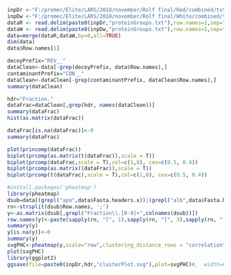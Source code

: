 ```r
inpDr <-"F:/promec/Elite/LARS/2018/november/Rolf final/Red/combined/txt/"
inpDw <-"F:/promec/Elite/LARS/2018/november/Rolf final/White/combined/txt/"
dataR <- read.delim(paste0(inpDr,"proteinGroups.txt"),row.names=1,sep="\t",header = T)
dataW <- read.delim(paste0(inpDw,"proteinGroups.txt"),row.names=1,sep="\t",header = T)
data=merge(dataR,dataW,by=0,all=TRUE)
dim(data)
data$Row.names[1]
```

```r
decoyPrefix="REV__"
dataClean<-data[-grep(decoyPrefix, data$Row.names),]
contaminantPrefix="CON__"
dataClean<-dataClean[-grep(contaminantPrefix, dataClean$Row.names),]
summary(dataClean)
```


```r
hdr="Fraction."
dataFrac=dataClean[,grep(hdr, names(dataClean))]
summary(dataFrac)
hist(as.matrix(dataFrac))
```

```r
dataFrac[is.na(dataFrac)]<-0
summary(dataFrac)
```

```r
plot(princomp(dataFrac))
biplot(prcomp(as.matrix(t(dataFrac)),scale = T))
biplot(prcomp(dataFrac,scale = T),col=c(1,8), cex=c(0.5, 0.4))
biplot(prcomp(as.matrix((dataFrac)),scale = T))
biplot(prcomp(t(dataFrac),scale = T),col=c(1,8), cex=c(0.5, 0.4))
```

```r
#install.packages('pheatmap')
library(pheatmap)
dsub=data[(grepl("apo",data$Fasta.headers.x))|(grepl("alb",data$Fasta.headers.x))|(grepl("apo",data$Fasta.headers.y))|(grepl("alb",data$Fasta.headers.y)),]
rn<-strsplit(dsub$Row.names, ';')
y<-as.matrix(dsub[,grepl("Fraction\\.[0-9]+",colnames(dsub))])
row.names(y)<-paste(sapply(rn, "[", 1),sapply(rn, "[", 3),sapply(rn, "[", 6))
summary(y)
y[is.na(y)]<-0
summary(y)
svgPHC<-pheatmap(y,scale="row",clustering_distance_rows = "correlation",clustering_distance_cols = "correlation",fontsize_row=6,cluster_cols=FALSE)#,annotation_col = label,show_rownames=F)
plot(svgPHC)
library(ggplot2)
ggsave(file=paste0(inpDr,hdr,"clusterPlot.svg"),plot=svgPHC)#,  width=6, height=6)
```
